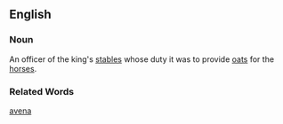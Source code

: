 ==English==
===Noun===
An officer of the king's [[stable]]s whose duty it was to provide [[oat]]s for the [[horse]]s.

===Related Words===
[[avena]]